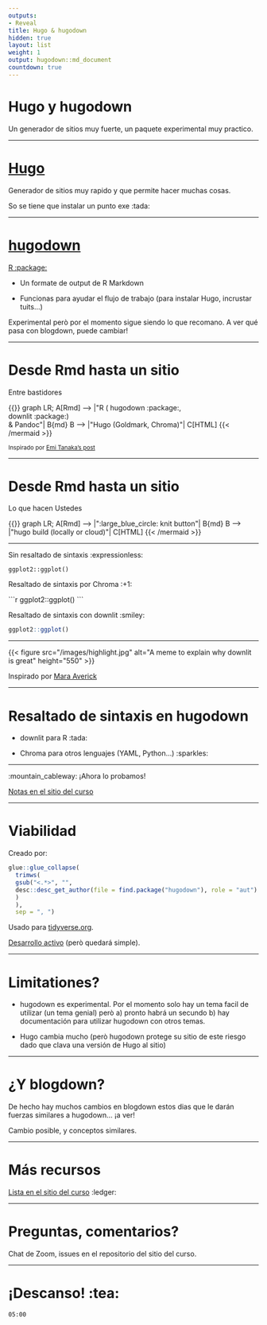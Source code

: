 ```yaml
---
outputs:
- Reveal
title: Hugo & hugodown
hidden: true
layout: list
weight: 1
output: hugodown::md_document
countdown: true
---
```


# Hugo y hugodown

Un generador de sitios muy fuerte, un paquete experimental muy practico.

---

# [Hugo](https://gohugo.io/)

Generador de sitios muy rapido y que permite hacer muchas cosas.

So se tiene que instalar un punto exe :tada:

---

# [hugodown](https://hugodown.r-lib.org/)

[R :package:](https://hugodown.r-lib.org/)

* Un formate de output de R Markdown

* Funcionas para ayudar el flujo de trabajo (para instalar Hugo, incrustar tuits...)

Experimental però por el momento sigue siendo lo que recomano. A ver qué pasa con blogdown, puede cambiar!

---

# Desde Rmd hasta un sitio

Entre bastidores

```{=html}
{{<mermaid align="left">}}
graph LR;
    A[Rmd] --> |"R ( hugodown :package:, </br> downlit :package:) </br> & Pandoc"| B{md}
    B --> |"Hugo (Goldmark, Chroma)"| C[HTML]
{{< /mermaid >}}
```

<small>Inspirado por [Emi Tanaka's post](https://emitanaka.org/r/posts/2018-12-12-scientific-and-technical-blogging-radix-vs-blogdown/)</small>

---

# Desde Rmd hasta un sitio

Lo que hacen Ustedes

```{=html}
{{<mermaid align="left">}}
graph LR;
    A[Rmd] --> |":large_blue_circle: knit button"| B{md}
    B --> |"hugo build (locally or cloud)"| C[HTML]
{{< /mermaid >}}
```

---

Sin resaltado de sintaxis :expressionless:

```{=html}
<pre><code>ggplot2::ggplot()
</code></pre>
```

Resaltado de sintaxis por Chroma :+1:

````{=html}
```r
ggplot2::ggplot()
```
````

Resaltado de sintaxis con downlit :smiley:

```r
ggplot2::ggplot()
```

---

```{=html}
{{< figure src="/images/highlight.jpg" alt="A meme to explain why downlit is great" height="550" >}}
```

Inspirado por [Mara Averick](https://twitter.com/dataandme/status/1255510799273132032)

---

# Resaltado de sintaxis en hugodown

* downlit para R :tada:

* Chroma para otros lenguajes (YAML, Python...) :sparkles:


---

:mountain_cableway: ¡Ahora lo probamos!

[Notas en el sitio del curso](/hugo/demo/)

---

# Viabilidad

Creado por:

```r
glue::glue_collapse(
  trimws(
  gsub("<.*>", "",
  desc::desc_get_author(file = find.package("hugodown"), role = "aut")
  )
  ), 
  sep = ", ")
```

Usado para [tidyverse.org](https://tidyverse.org).

[Desarrollo activo](https://github.com/r-lib/hugodown/) (però quedará simple).

---

# Limitationes?

* hugodown es experimental. Por el momento solo hay un tema facil de utilizar (un tema genial) però a) pronto habrá un secundo b) hay documentación para utilizar hugodown con otros temas.

* Hugo cambia mucho (però hugodown protege su sitio de este riesgo dado que clava una versión de Hugo al sitio)

---

# ¿Y blogdown?

De hecho hay muchos cambios en blogdown estos dias que le darán fuerzas similares a hugodown... ¡a ver!

Cambio posible, y conceptos similares.

---

# Más recursos

[Lista en el sitio del curso](/hugo/further-resources/) :ledger:

---

# Preguntas, comentarios?

Chat de Zoom, issues en el repositorio del sitio del curso.

---

# ¡Descanso! :tea:

<!--html_preserve-->

<div id="timer_hugo" class="countdown" style="top:100;left:0;" data-warnwhen="0">

<code class="countdown-time"><span class="countdown-digits minutes">05</span><span class="countdown-digits colon">:</span><span class="countdown-digits seconds">00</span></code>

</div>

<!--/html_preserve-->